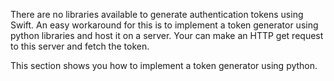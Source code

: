 <PlatformWrapper platform="ios">

There are no libraries available to generate authentication tokens using Swift. An easy workaround for this is to implement a token generator using python libraries and host it on a server. Your <Vpl k="CLIENT" /> can make an HTTP get request to this server and fetch the token.

This section shows you how to implement a token generator using python.

</PlatformWrapper>
